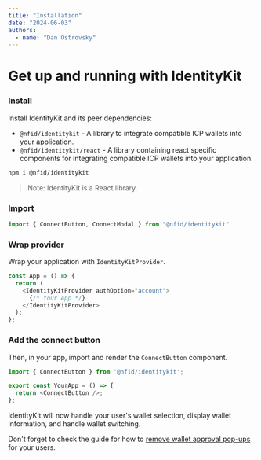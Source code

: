 ```yaml
---
title: "Installation"
date: "2024-06-03"
authors:
  - name: "Dan Ostrovsky"
---
```


# Get up and running with IdentityKit

### Install

Install IdentityKit and its peer dependencies:

- `@nfid/identitykit` - A library to integrate compatible ICP wallets into your application.
- `@nfid/identitykit/react` - A library containing react specific components for integrating
  compatible ICP wallets into your application.

```sh npm2yarn
npm i @nfid/identitykit
```

> Note: IdentityKit is a React library.

### Import

```typescript
import { ConnectButton, ConnectModal } from "@nfid/identitykit"
```

### Wrap provider

Wrap your application with `IdentityKitProvider`.

```typescript
const App = () => {
  return (
    <IdentityKitProvider authOption="account">
      {/* Your App */}
    </IdentityKitProvider>
  );
};
```

### Add the connect button

Then, in your app, import and render the `ConnectButton` component.

```typescript
import { ConnectButton } from '@nfid/identitykit';

export const YourApp = () => {
  return <ConnectButton />;
};
```

IdentityKit will now handle your user's wallet selection, display wallet information, and handle
wallet switching.

Don't forget to check the guide for how to
[remove wallet approval pop-ups](/guides/remove-wallet-pop-ups) for your users.
